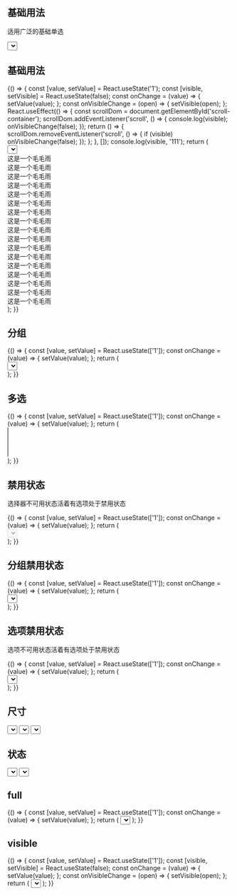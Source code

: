 
## 基础用法

适用广泛的基础单选

<Playground>
  <Select placeholder="请选择">
    <Select.Option value="1">选项1</Select.Option>
    <Select.Option value="2">选项2</Select.Option>
  </Select>
</Playground>

## 基础用法

<Playground>
  {() => {
    const [value, setValue] = React.useState('1');
    const [visible, setVisible] = React.useState(false);
    const onChange = (value) => {
      setValue(value);
    };
    const onVisibleChange = (open) => {
      setVisible(open);
    };
    React.useEffect(() => {
      const scrollDom = document.getElementById('scroll-container');
      scrollDom.addEventListener('scroll', () => {
        console.log(visible);
        onVisibleChange(false);
      });
      return () => {
        scrollDom.removeEventListener('scroll', () => {
          if (visible) onVisibleChange(false);
        });
      };
    }, []);
    console.log(visible, '111');
    return (
      <div id="scroll-container" style={{ height: '100px', overflow: 'auto' }}>
        <Select
          placeholder="请选择"
          onChange={onChange}
          value={value}
          visible={visible}
          onVisibleChange={onVisibleChange}
        >
          <Select.Option value="1">
            <span>+</span>选项1
          </Select.Option>
          <Select.Option value="2">选项2</Select.Option>
        </Select>
        <div>这是一个毛毛雨</div>
        <div>这是一个毛毛雨</div>
        <div>这是一个毛毛雨</div>
        <div>这是一个毛毛雨</div>
        <div>这是一个毛毛雨</div>
        <div>这是一个毛毛雨</div>
        <div>这是一个毛毛雨</div>
        <div>这是一个毛毛雨</div>
        <div>这是一个毛毛雨</div>
        <div>这是一个毛毛雨</div>
        <div>这是一个毛毛雨</div>
        <div>这是一个毛毛雨</div>
        <div>这是一个毛毛雨</div>
        <div>这是一个毛毛雨</div>
        <div>这是一个毛毛雨</div>
        <div>这是一个毛毛雨</div>
        <div>这是一个毛毛雨</div>
      </div>
    );
  }}
</Playground>

## 分组

<Playground>
  {() => {
    const [value, setValue] = React.useState(['1']);
    const onChange = (value) => {
      setValue(value);
    };
    return (
      <div style={{ height: '100px', overflow: 'auto' }}>
        <Select placeholder="请选择" onChange={onChange} value={value}>
          <Select.OptionGroup label="城市">
            <Select.Option value="1">北京</Select.Option>
            <Select.Option value="2">上海</Select.Option>
            <Select.Option value="3">广州</Select.Option>
          </Select.OptionGroup>
        </Select>
      </div>
    );
  }}
</Playground>

## 多选

<Playground>
  {() => {
    const [value, setValue] = React.useState(['1']);
    const onChange = (value) => {
      setValue(value);
    };
    return (
      <div style={{ height: '100px', overflow: 'auto' }}>
        <Select placeholder="请选择" onChange={onChange} value={value} multiple>
          <Select.Option value="1">北京</Select.Option>
          <Select.Option value="2">上海</Select.Option>
          <Select.Option value="3">广州</Select.Option>
        </Select>
      </div>
    );
  }}
</Playground>

## 禁用状态

选择器不可用状态活着有选项处于禁用状态

<Playground>
  {() => {
    const [value, setValue] = React.useState(['1']);
    const onChange = (value) => {
      setValue(value);
    };
    return (
      <div style={{ height: '100px', overflow: 'auto' }}>
        <Select placeholder="请选择" onChange={onChange} value={value} disabled>
          <Select.Option value="1">北京</Select.Option>
          <Select.Option value="2">上海</Select.Option>
          <Select.Option value="3">广州</Select.Option>
        </Select>
      </div>
    );
  }}
</Playground>

## 分组禁用状态

<Playground>
  {() => {
    const [value, setValue] = React.useState(['1']);
    const onChange = (value) => {
      setValue(value);
    };
    return (
      <div style={{ height: '100px', overflow: 'auto' }}>
        <Select placeholder="请选择" onChange={onChange} value={value}>
          <Select.OptionGroup label="城市" disabled>
            <Select.Option value="1">北京</Select.Option>
            <Select.Option value="2">上海</Select.Option>
            <Select.Option value="3">广州</Select.Option>
          </Select.OptionGroup>
        </Select>
      </div>
    );
  }}
</Playground>

## 选项禁用状态

选项不可用状态活着有选项处于禁用状态

<Playground>
  {() => {
    const [value, setValue] = React.useState(['1']);
    const onChange = (value) => {
      setValue(value);
    };
    return (
      <div style={{ height: '100px', overflow: 'auto' }}>
        <Select placeholder="请选择" onChange={onChange} value={value}>
          <Select.Option value="1" disabled>
            北京
          </Select.Option>
          <Select.Option value="2">上海</Select.Option>
          <Select.Option value="3">广州</Select.Option>
        </Select>
      </div>
    );
  }}
</Playground>

## 尺寸

<Playground>
  <div style={{ display: 'flex', justifyContent: 'space-between' }}>
    <Select placeholder="请选择" size="large">
      <Select.Option value="1">选项1</Select.Option>
      <Select.Option value="2">选项2</Select.Option>
    </Select>
    <Select placeholder="请选择">
      <Select.Option value="1">选项1</Select.Option>
      <Select.Option value="2">选项2</Select.Option>
    </Select>
    <Select placeholder="请选择" size="small">
      <Select.Option value="1">选项1</Select.Option>
      <Select.Option value="2">选项2</Select.Option>
    </Select>
  </div>
</Playground>

## 状态

<Playground>
  <div style={{ display: 'flex', justifyContent: 'space-between' }}>
    <Select placeholder="请选择" status="success">
      <Select.Option value="1">选项1</Select.Option>
      <Select.Option value="2">选项2</Select.Option>
    </Select>
    <Select placeholder="请选择" status="error">
      <Select.Option value="1">选项1</Select.Option>
      <Select.Option value="2">选项2</Select.Option>
    </Select>
  </div>
</Playground>

## full

<Playground>
  {() => {
    const [value, setValue] = React.useState(['1']);
    const onChange = (value) => {
      setValue(value);
    };
    return (
      <Select placeholder="请选择" onChange={onChange} value={value} fullWidth>
        <Select.Option value="1">北京</Select.Option>
        <Select.Option value="2">上海</Select.Option>
        <Select.Option value="3">广州</Select.Option>
      </Select>
    );
  }}
</Playground>

## visible

<Playground>
  {() => {
    const [value, setValue] = React.useState(['1']);
    const [visible, setVisible] = React.useState(false);
    const onChange = (value) => {
      setValue(value);
    };
    const onVisibleChange = (open) => {
      setVisible(open);
    };
    return (
      <Select
        placeholder="请选择"
        onChange={onChange}
        value={value}
        visible={visible}
        onVisibleChange={onVisibleChange}
      >
        <Select.Option value="1">北京</Select.Option>
        <Select.Option value="2">上海</Select.Option>
        <Select.Option value="3">广州</Select.Option>
      </Select>
    );
  }}
</Playground>
